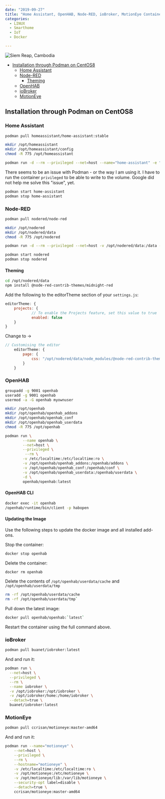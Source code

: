 ```yaml
---
date: "2019-09-27"
title: "Home Assistant, OpenHAB, Node-RED, ioBroker, MotionEye Containerized"
categories:
  - LINUX
  - Smarthome
  - IoT
  - Docker

---
```


![Siem Reap, Cambodia](./photo-kt443t6d_64hdh43hfh6dgjdfhg4_d.jpg)



<!-- TOC -->

- [Installation through Podman on CentOS8](#installation-through-podman-on-centos8)
    - [Home Assistant](#home-assistant)
    - [Node-RED](#node-red)
        - [Theming](#theming)
    - [OpenHAB](#openhab)
    - [ioBroker](#iobroker)
    - [MotionEye](#motioneye)

<!-- /TOC -->


## Installation through Podman on CentOS8


### Home Assistant


```bash
podman pull homeassistant/home-assistant:stable
```


```bash
mkdir /opt/homeassistant
mkdir /opt/homeassistant/config
chmod -R 775 /opt/homeassistant
```


```bash
podman run -d --rm --privileged --net=host --name="home-assistant" -e "TZ=Europe/Berlin" -v /opt/homeassistant/config:/config homeassistant/home-assistant:stable
```


There seems to be an issue with Podman - or the way I am using it. I have to run the container `privileged` to be able to write to the volume. Google did not help me solve this "issue", yet.


```bash
podman start home-assistant
podman stop home-assistant
```


### Node-RED


```bash
podman pull nodered/node-red
```


```bash
mkdir /opt/nodered
mkdir /opt/nodered/data
chmod -R 775 /opt/nodered
```


```bash
podman run -d --rm --privileged --net=host -v /opt/nodered/data:/data --name nodered nodered/node-red
```


```bash
podman start nodered
podman stop nodered
```


#### Theming

```bash
cd /opt/nodered/data
npm install @node-red-contrib-themes/midnight-red
```

Add the following to the editorTheme section of your `settings.js`:


```js
editorTheme: {
    projects: {
            // To enable the Projects feature, set this value to true
            enabled: false
    }
}
```

Change to ->

```js
// Customising the editor
    editorTheme: {
        page: {
            css: "/opt/nodered/data/node_modules/@node-red-contrib-themes/midnight-red/theme.css"
        }
    }
```




### OpenHAB


```bash
groupadd -g 9001 openhab
useradd -g 9001 openhab
usermod -a -G openhab myownuser
```


```bash
mkdir /opt/openhab
mkdir /opt/openhab/openhab_addons
mkdir /opt/openhab/openhab_conf
mkdir /opt/openhab/openhab_userdata
chmod -R 775 /opt/openhab
```


```bash
podman run \
        --name openhab \
        --net=host \
        --privileged \
         --rm \
        -v /etc/localtime:/etc/localtime:ro \
        -v /opt/openhab/openhab_addons:/openhab/addons \
        -v /opt/openhab/openhab_conf:/openhab/conf \
        -v /opt/openhab/openhab_userdata:/openhab/userdata \
        -d \
        openhab/openhab:latest
```

#### OpenHAB CLI

```bash
docker exec -it openhab
/openhab/runtime/bin/client -p habopen
```


#### Updating the Image

Use the following steps to update the docker image and all installed add-ons.

Stop the container:

```bash
docker stop openhab
```

Delete the container:

```bash
docker rm openhab
```

Delete the contents of `/opt/openhab/userdata/cache` and `/opt/openhab/userdata/tmp`


```bash
rm -rf /opt/openhab/userdata/cache
rm -rf /opt/openhab/userdata/tmp`
```

Pull down the latest image:

```bash
docker pull openhab/openhab:`latest`
```

Restart the container using the full command above.




### ioBroker


```bash
podman pull buanet/iobroker:latest
```

And and run it:


```bash
podman run \
  --net=host \
  --privileged \
  --rm \
  --name iobroker \
  -v /opt/iobroker:/opt/iobroker \
  -v /opt/iobroker/home:/home/iobroker \
  --detach=true \
  buanet/iobroker:latest
```




### MotionEye


```bash
podman pull ccrisan/motioneye:master-amd64
```

And and run it:


```bash
podman run --name="motioneye" \
    --net=host \
    --privileged \
    --rm \
    --hostname="motioneye" \
    -v /etc/localtime:/etc/localtime:ro \
    -v /opt/motioneye:/etc/motioneye \
    -v /opt/motioneye/lib:/var/lib/motioneye \
    --security-opt label=disable \
    --detach=true \
    ccrisan/motioneye:master-amd64
```